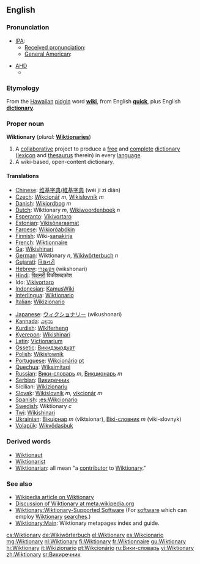 {{Wikipedia}}
==English==
===Pronunciation===
*[[International Phonetic Alphabet|IPA]]:
**[[Received pronunciation]]: {{IPAchar|/ˈwɪkʃən(ə)ɹɪ/}}
**[[w:American English|General American]]: {{IPAchar|/ˈwɪkʃənɛɹi/}} 

*[[AHD]]
** {{IPAchar|/wĭkʹ shŭ nĕr´ ē/}}

===Etymology===
From the [[Hawaiian]] [[pidgin]] word '''[[wiki]]''', from English '''[[quick]]''', plus English '''[[dictionary]]'''.

===Proper noun===
'''Wiktionary''' (''plural:'' '''[[Wiktionaries]]''')

# A [[collaborative]] project to produce a [[free]] and [[complete]] [[dictionary]] ([[lexicon]] and [[thesaurus]] therein) in every [[language]].
# A wiki-based, open-content dictionary.

====Translations====
{{top}}
*[[Chinese]]: [[维基字典]]/[[維基字典]] (wéi jī zì diǎn)
*[[Czech]]: [[Wikcionář]] ''m'', [[Wikislovník]] ''m''
*[[Danish]]: [[Wikiordbog]] ''m''
*[[Dutch]]: Wiktionary ''m'', [[Wikiwoordenboek]] ''n''
*[[Esperanto]]: [[Vikivortaro]]
*[[Estonian]]: [[Vikisõnaraamat]]
*[[Faroese]]: [[Wikiorðabókin]]
*[[Finnish]]: Wiki-[[sanakirja]]
*[[French]]: [[Wiktionnaire]]
*[[Ga]]: [[Wikishinari]]
*[[German]]: Wiktionary ''n'', [[Wikiwörterbuch]] ''n''
*[[Gujarati]]: [[વિક્ષનરી]]
*[[Hebrew]]: [[ויקשנרי]] (wikshonari)
*[[Hindi]]: [[विक्षनरी]] विकीशब्दकोश
*Ido: [[Vikivortaro]]
*[[Indonesian]]: [[KamusWiki]]
*[[Interlingua]]: [[Wiktionario]]
*[[Italian]]: [[Wikizionario]]
{{mid}}
*[[Japanese]]: [[ウィクショナリー]] (wikushonari)
*[[Kannada]]: [[ವಿಕ್ಷನರಿ]]
*[[Kurdish]]: [[Wîkîferheng]]
*[[Kyerepon]]: [[Wikishinari]]
*[[Latin]]: [[Victionarium]]
*[[Ossetic]]: [[Викидзырдуат]]
*[[Polish]]: [[Wikisłownik]]
*[[Portuguese]]: [[Wikcionário]] [[:pt:Wikcionário|pt]]
*[[Quechua]]: [[Wiksimitaqi]]
*[[Russian]]: [[Вики-словарь]] ''m'', [[Викционарь]] ''m''
*[[Serbian]]: [[Викиречник]]
*Sicilian: [[Wikizionariu]]
*[[Slovak]]: [[Wikislovník]] ''m'', [[vikcionár]] ''m''
*[[Spanish]]: [[:es:Wikcionario]]
*[[Swedish]]: Wiktionary ''c''
*[[Twi]]: [[Wikishinari]]
*[[Ukrainian]]: [[Вікціонар]] ''m'' (viktsionar), [[Вікі-словник]] ''m'' (viki-slovnyk)
*[[Volapük]]: [[Wikvödasbuk]]
{{bottom}}

===Derived words===
*[[Wiktionary:List of protologisms#W|Wiktionaut]]
*[[Wiktionary:List of protologisms#W|Wiktionarist]]
*[[Wiktionarian]]: all mean "a [[contribute|contributor]] to [[Wiktionary]]."

===See also===
* [[w:Wiktionary|Wikipedia article on Wiktionary]]
* [[m:Wiktionary|Discussion of Wiktionary at meta.wikipedia.org]]
* [[Wiktionary:Wiktionary-Supported Software]]  (For [[software]] which can employ [[Wiktionary]] [[search|searches]].)
* [[Wiktionary:Main]]: Wiktionary metapages index and guide.

[[cs:Wiktionary]]
[[de:Wikiwörterbuch]]
[[el:Wiktionary]]
[[es:Wikcionario]]
[[mg:Wiktionary]]
[[nl:Wiktionary]]
[[fi:Wiktionary]]
[[fr:Wiktionnaire]]
[[gu:Wiktionary]]
[[hi:Wiktionary]]
[[it:Wikizionario]]
[[pt:Wikcionário]]
[[ru:Вики-словарь]]
[[vi:Wiktionary]]
[[zh:Wiktionary]]
[[sr:Викиречник]]